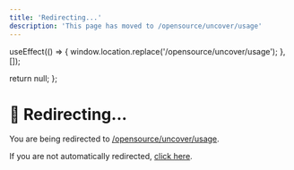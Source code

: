 ```yaml
---
title: 'Redirecting...'
description: 'This page has moved to /opensource/uncover/usage'
---
```



  useEffect(() => {
    window.location.replace('/opensource/uncover/usage');
  }, []);
  
  return null;
};

<RedirectComponent />

# 🔄 Redirecting...

You are being redirected to [/opensource/uncover/usage](/opensource/uncover/usage).

If you are not automatically redirected, [click here](/opensource/uncover/usage).

<script dangerouslySetInnerHTML={{
  __html: `
    setTimeout(function() {
      if (typeof window !== 'undefined') {
        window.location.href = '/opensource/uncover/usage';
      }
    }, 100);
  `
}} />